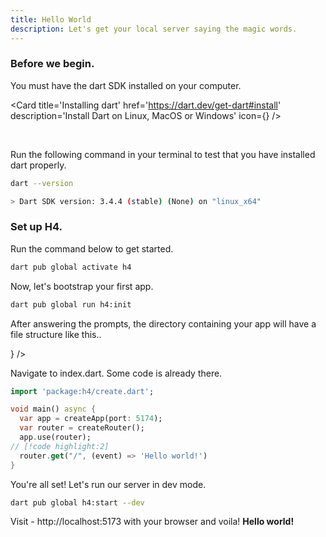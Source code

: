 ```yaml
---
title: Hello World
description: Let's get your local server saying the magic words.
---
```



### Before we begin.

You must have the dart SDK installed on your computer.

<Card
	title='Installing dart'
	href='https://dart.dev/get-dart#install'
	description='Install Dart on Linux, MacOS or Windows'
	icon={<ExternalLinkIcon />}
/>

<br />

Run the following command in your terminal to test that you have installed dart properly.

```bash
dart --version

> Dart SDK version: 3.4.4 (stable) (None) on "linux_x64"
```

### Set up H4.

Run the command below to get started.

```bash title="activate"
dart pub global activate h4
```

Now, let's bootstrap your first app.

```bash title="init"
dart pub global run h4:init
```

After answering the prompts, the directory containing your app will have a file structure like
this..

<Files>
	<Folder name='.dart_tool'>
		<File name='package_config.json' />
	</Folder>
	<Folder name='bin'>
		<File name='myapp.dart' />
	</Folder>
	<Folder
		name='lib'
		defaultOpen
	>
		<File
			name='index.dart'
			icon={<DartIcon />}
		/>
	</Folder>
	<Folder name='test' />
	<File name='.gitignore' />
	<File name='analysis_options.yaml' />
	<File name='CHANGELOG.md' />
	<File name='pubspec.lock' />
	<File name='pubspec.yaml' />
	<File name='README.MD' />
</Files>

Navigate to index.dart. Some code is already there.

```dart title="index.dart"
import 'package:h4/create.dart';

void main() async {
  var app = createApp(port: 5174);
  var router = createRouter();
  app.use(router);
// [!code highlight:2]
  router.get("/", (event) => 'Hello world!')
}
```

You're all set! Let's run our server in dev mode.

```bash
dart pub global h4:start --dev
```

Visit - http://localhost:5173 with your browser and voila! **Hello world!**
